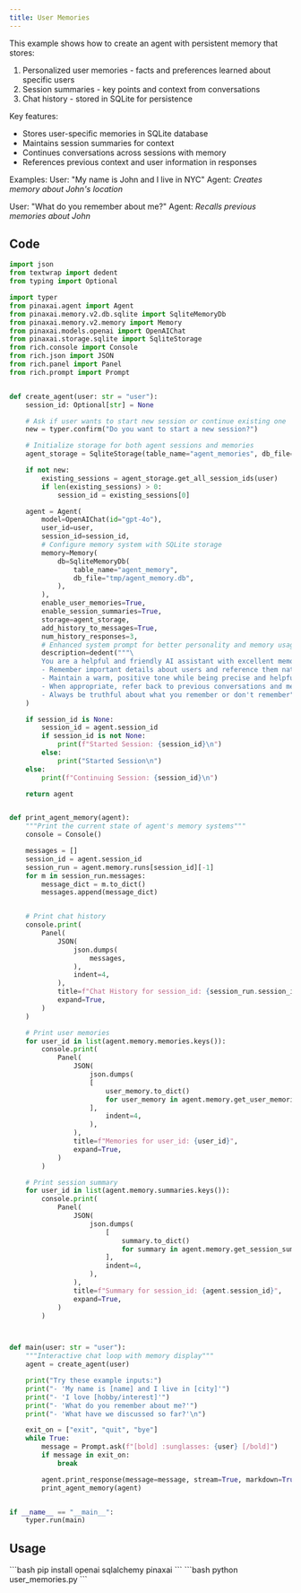 ```yaml
---
title: User Memories
---
```


This example shows how to create an agent with persistent memory that stores:
1. Personalized user memories - facts and preferences learned about specific users
2. Session summaries - key points and context from conversations
3. Chat history - stored in SQLite for persistence

Key features:
- Stores user-specific memories in SQLite database
- Maintains session summaries for context
- Continues conversations across sessions with memory
- References previous context and user information in responses

Examples:
User: "My name is John and I live in NYC"
Agent: *Creates memory about John's location*

User: "What do you remember about me?"
Agent: *Recalls previous memories about John*

## Code

```python user_memories.py
import json
from textwrap import dedent
from typing import Optional

import typer
from pinaxai.agent import Agent
from pinaxai.memory.v2.db.sqlite import SqliteMemoryDb
from pinaxai.memory.v2.memory import Memory
from pinaxai.models.openai import OpenAIChat
from pinaxai.storage.sqlite import SqliteStorage
from rich.console import Console
from rich.json import JSON
from rich.panel import Panel
from rich.prompt import Prompt


def create_agent(user: str = "user"):
    session_id: Optional[str] = None

    # Ask if user wants to start new session or continue existing one
    new = typer.confirm("Do you want to start a new session?")

    # Initialize storage for both agent sessions and memories
    agent_storage = SqliteStorage(table_name="agent_memories", db_file="tmp/agents.db")

    if not new:
        existing_sessions = agent_storage.get_all_session_ids(user)
        if len(existing_sessions) > 0:
            session_id = existing_sessions[0]

    agent = Agent(
        model=OpenAIChat(id="gpt-4o"),
        user_id=user,
        session_id=session_id,
        # Configure memory system with SQLite storage
        memory=Memory(
            db=SqliteMemoryDb(
                table_name="agent_memory",
                db_file="tmp/agent_memory.db",
            ),
        ),
        enable_user_memories=True,
        enable_session_summaries=True,
        storage=agent_storage,
        add_history_to_messages=True,
        num_history_responses=3,
        # Enhanced system prompt for better personality and memory usage
        description=dedent("""\
        You are a helpful and friendly AI assistant with excellent memory.
        - Remember important details about users and reference them naturally
        - Maintain a warm, positive tone while being precise and helpful
        - When appropriate, refer back to previous conversations and memories
        - Always be truthful about what you remember or don't remember"""),
    )

    if session_id is None:
        session_id = agent.session_id
        if session_id is not None:
            print(f"Started Session: {session_id}\n")
        else:
            print("Started Session\n")
    else:
        print(f"Continuing Session: {session_id}\n")

    return agent


def print_agent_memory(agent):
    """Print the current state of agent's memory systems"""
    console = Console()

    messages = []
    session_id = agent.session_id
    session_run = agent.memory.runs[session_id][-1]
    for m in session_run.messages:
        message_dict = m.to_dict()
        messages.append(message_dict)


    # Print chat history
    console.print(
        Panel(
            JSON(
                json.dumps(
                    messages,
                ),
                indent=4,
            ),
            title=f"Chat History for session_id: {session_run.session_id}",
            expand=True,
        )
    )

    # Print user memories
    for user_id in list(agent.memory.memories.keys()):
        console.print(
            Panel(
                JSON(
                    json.dumps(
                    [
                        user_memory.to_dict()
                        for user_memory in agent.memory.get_user_memories(user_id=user_id)
                    ],
                        indent=4,
                    ),
                ),
                title=f"Memories for user_id: {user_id}",
                expand=True,
            )
        )

    # Print session summary
    for user_id in list(agent.memory.summaries.keys()):
        console.print(
            Panel(
                JSON(
                    json.dumps(
                        [
                            summary.to_dict()
                            for summary in agent.memory.get_session_summaries(user_id=user_id)
                        ],
                        indent=4,
                    ),
                ),
                title=f"Summary for session_id: {agent.session_id}",
                expand=True,
            )
        )



def main(user: str = "user"):
    """Interactive chat loop with memory display"""
    agent = create_agent(user)

    print("Try these example inputs:")
    print("- 'My name is [name] and I live in [city]'")
    print("- 'I love [hobby/interest]'")
    print("- 'What do you remember about me?'")
    print("- 'What have we discussed so far?'\n")

    exit_on = ["exit", "quit", "bye"]
    while True:
        message = Prompt.ask(f"[bold] :sunglasses: {user} [/bold]")
        if message in exit_on:
            break

        agent.print_response(message=message, stream=True, markdown=True)
        print_agent_memory(agent)


if __name__ == "__main__":
    typer.run(main)

```

## Usage

<Steps>
  <Snippet file="create-venv-step.mdx" />

  <Step title="Install libraries">
    ```bash
    pip install openai sqlalchemy pinaxai
    ```
  </Step>

  <Step title="Run the agent">
    ```bash
    python user_memories.py
    ```
  </Step>

</Steps>
